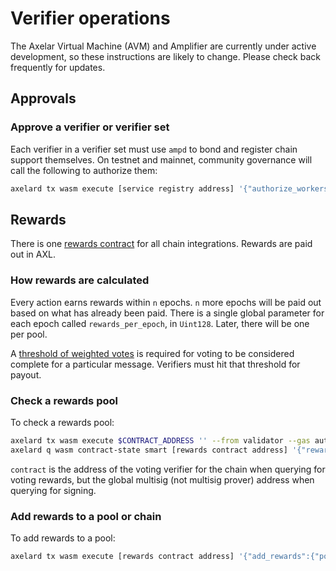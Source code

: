 # Verifier operations


<Callout>
The Axelar Virtual Machine (AVM) and Amplifier are currently under active development, so these instructions are likely to change. Please check back frequently for updates.
</Callout>

## Approvals

### Approve a verifier or verifier set

Each verifier in a verifier set must use `ampd` to bond and register chain support themselves. On testnet and mainnet, community governance will call the following to authorize them:

```bash
axelard tx wasm execute [service registry address] '{"authorize_workers":{"workers":[list of worker addresses], "service_name":[service-name]}}' --from key --gas auto --gas-adjustment 2
```

## Rewards

There is one [rewards contract](https://github.com/axelarnetwork/axelar-amplifier/blob/main/doc/src/contracts/rewards.md) for all chain integrations. Rewards are paid out in AXL.

### How rewards are calculated

Every action earns rewards within `n` epochs. `n` more epochs will be paid out based on what has already been paid. There is a single global parameter for each epoch called `rewards_per_epoch`, in `Uint128`. Later, there will be one per pool. 

A [threshold of weighted votes](https://github.com/axelarnetwork/axelar-amplifier/blob/main/contracts/voting-verifier/src/msg.rs#L25) is required for voting to be considered complete for a particular message. Verifiers must hit that threshold for payout.

### Check a rewards pool

To check a rewards pool:

```bash
axelard tx wasm execute $CONTRACT_ADDRESS '' --from validator --gas auto --gas-adjustment 2
axelard q wasm contract-state smart [rewards contract address] '{"rewards_pool":{"pool_id":{"chain_name":[chain-name],"contract":[address of voting verifier or multisig]}}}'
```

`contract` is the address of the voting verifier for the chain when querying for voting rewards, but the global multisig (not multisig prover) address when querying for signing.

### Add rewards to a pool or chain

To add rewards to a pool:

```bash
axelard tx wasm execute [rewards contract address] '{"add_rewards":{"pool_id":{"chain_name":[chain-name],"contract":[address of voting verifier or multisig]}}}' --amount [amount to add] --from [key] --gas auto --gas-adjustment 2 
```